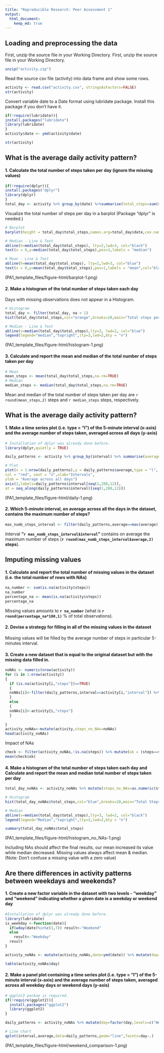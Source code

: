 ```yaml
---
title: "Reproducible Research: Peer Assessment 1"
output: 
  html_document:
    keep_md: true
---
```



## Loading and preprocessing the data
First, unzip the source file in your Working Directory.
  First, unzip the source file in your Working Directory.

```r
unzip("activity.zip")
```
Read the source csv file (activity) into  data frame and show some rows.
```r
activity <- read.csv("activity.csv", stringsAsFactors=FALSE)
str(activity)
```

Convert variable date to a Date format using lubridate package. 
Install this package if you don't have it.

```r
if(!require(lubridate)){
install.packages("lubridate")
library(lubridate)
}
activity$date <- ymd(activity$date)

str(activity)

```


## What is the average daily activity pattern?

#### 1. Calculate the total number of steps taken per day (ignore the missing values)
```r
if(!require(dplyr)){
install.packages("dplyr")
library(dplyr)
}
total_day <- activity %>% group_by(date) %>%summarise(total_steps=sum(steps,na.rm=TRUE),na=mean(is.na(steps))) %>% print
```
Visualize the total number of steps per day in a barplot (Package "dplyr" is needed.)

```r
# Barplot
barplot(height = total_day$total_steps,names.arg=total_day$date,cex.names=0.68,las=3,col="red")

# Median - Line & Text
abline(h=median(total_day$total_steps), lty=2,lwd=3, col="black")
text(x = 0,y=median(total_day$total_steps),pos=3,labels = "median")

# Mean - Line & Text
abline(h=mean(total_day$total_steps), lty=2,lwd=3, col="blue")
text(x = 0,y=mean(total_day$total_steps),pos=1,labels = "mean",col="black")
```
(PA1_template_files/figure-html/barplot-1.png)

####  2. Make a histogram of the total number of steps taken each day

Days with missing observations does not appear in a Histogram.

```r
# Histogram
total_day <- filter(total_day, na < 1)
hist(total_day$total_steps,col="orange",breaks=20,main="Total steps per day",xlab="Steps per day")

# Median - Line & Text
abline(v=median(total_day$total_steps),lty=3, lwd=2, col="blue")
legend(legend="median","topright",lty=3,lwd=2,bty = "n")
```
(PA1_template_files/figure-html/histogram-1.png)

#### 3. Calculate and report the mean and median of the total number of steps taken per day

```r
# Mean
mean_steps <- mean(total_day$total_steps,na.rm=TRUE)
# Median
median_steps <- median(total_day$total_steps,na.rm=TRUE)
```
Mean and median of the total number of steps taken per day are `r round(mean_steps,2)` steps and `r median_steps` steps, respectively.

## What is the average daily activity pattern?

#### 1. Make a time series plot (i.e. type = "l") of the 5-minute interval (x-axis) and the average number of steps taken, averaged across all days (y-axis)  

```r
# Installation of dplyr was already done before.
library(dplyr,quietly = TRUE)

daily_patterns <- activity %>% group_by(interval) %>% summarise(average=mean(steps,na.rm=TRUE))

# Plot
plot(x = 1:nrow(daily_patterns),y = daily_patterns$average,type = "l",
col = "red", xaxt = "n",xlab="Intervals", 
ylab = "Average across all days")
axis(1,labels=daily_patterns$interval[seq(1,288,12)],
at = seq_along(daily_patterns$interval)[seq(1,288,12)])
```
(PA1_template_files/figure-html/daily-1.png)

#### 2. Which 5-minute interval, on average across all the days in the dataset, contains the maximum number of steps?
```r
max_numb_steps_interval <- filter(daily_patterns,average==max(average))
```

Interval **"`r max_numb_steps_interval$interval`"** contains on average the maximum number of steps (**`r round(max_numb_steps_interval$average,2)` steps**).

## Imputing missing values

#### 1. Calculate and report the total number of missing values in the dataset (i.e. the total number of rows with NAs)

```r
na_number <- sum(is.na(activity$steps))
na_number
percentage_na <- mean(is.na(activity$steps))
percentage_na
```
Missing values amounts to **`r na_number` ** (what is **`r round(percentage_na*100,1)`** % of total observations).

#### 2. Devise a strategy for filling in all of the missing values in the dataset

Missing values will be filled by the average number of steps in particular 5-minutes interval.

#### 3. Create a new dataset that is equal to the original dataset but with the missing data filled in.
```r
noNAs <- numeric(nrow(activity))
for (i in 1:nrow(activity))
{
  if (is.na(activity[i,"steps"])==TRUE)
  {
  noNAs[i]<-filter(daily_patterns,interval==activity[i,"interval"]) %>% select(average)
  } 
  else
  {
  noNAs[i]<-activity[i,"steps"]
  }
  
}
activity_noNAs<-mutate(activity,steps_no_NAs=noNAs)
head(activity_noNAs)
```

Impact of NAs   
```r
check <- filter(activity_noNAs,!is.na(steps)) %>% mutate(ok = (steps==steps_no_NAs))
mean(check$ok)

```

#### 4. Make a histogram of the total number of steps taken each day and Calculate and report the mean and median total number of steps taken per day

```r
total_day_noNAs <- activity_noNAs %>% mutate(steps_no_NAs=as.numeric(steps_no_NAs)) %>% group_by(date) %>% summarise(total_steps=sum(steps_no_NAs))

# Histogram
hist(total_day_noNAs$total_steps,col="blue",breaks=20,main="Total Steps per day",xlab="Steps Qty")

# Median
abline(v=median(total_day$total_steps),lty=3, lwd=2, col="black")
legend(legend="Median","topright",lty=3,lwd=2,bty = "n")
```

```r

summary(total_day_noNAs$total_steps)
```
(PA1_template_files/figure-html/histogram_no_NAs-1.png)

Including NAs should affect the final results, our mean increased its value while median decreased.
Missing values always affect mean & median. (Note: Don't confuse a missing value with a zero value)

## Are there differences in activity patterns between weekdays and weekends?

#### 1. Create a new factor variable in the dataset with two levels - "weekday" and "weekend" indicating whether a given date is a weekday or weekend day

```r

#Installation of dplyr was already done before.
library(lubridate)
is_weekday <-function(date){
  if(wday(date)%in%c(1,7)) result<-"Weekend"
  else
    result<-"Weekday"
  result
}

activity_noNAs <- mutate(activity_noNAs,date=ymd(date)) %>% mutate(day=sapply(date,is_weekday))

table(activity_noNAs$day)
```

#### 2. Make a panel plot containing a time series plot (i.e. type = "l") of the 5-minute interval (x-axis) and the average number of steps taken, averaged across all weekday days or weekend days (y-axis)


```r
# ggplot2 packae is required.
if(!require(ggplot2)){
  install.packages("ggplot2")
  library(ggplot2)
}

daily_patterns <- activity_noNAs %>% mutate(day=factor(day,levels=c("Weekend","Weekday")),steps_no_NAs=as.numeric(steps_no_NAs)) %>% group_by(interval,day) %>% summarise(average=mean(steps_no_NAs))

# Line chart
qplot(interval,average,data=daily_patterns,geom="line",facets=day~.)
```
(PA1_template_files/figure-html/weekend_comparison-1.png)
